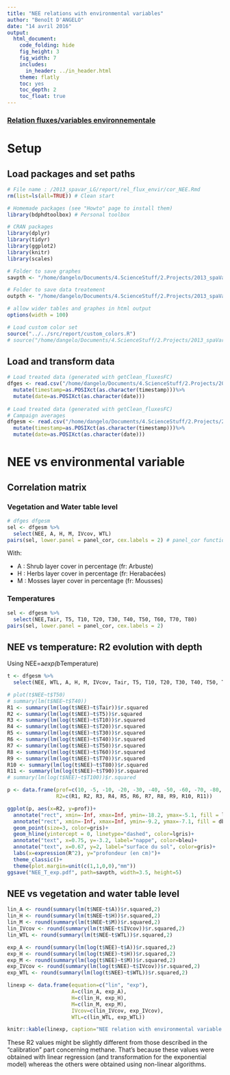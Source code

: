 ```yaml
---
title: "NEE relations with environmental variables"
author: "Benoît D'ANGELO"
date: "14 avril 2016"
output:
  html_document:
    code_folding: hide
    fig_height: 3
    fig_width: 7
    includes:
      in_header: ../in_header.html
    theme: flatly
    toc: yes
    toc_depth: 2
    toc_float: true
---
```


<h3><a href="../cor_toc.html"> Relation fluxes/variables environnementale </a></h3>

# Setup

## Load packages and set paths

```r
# File name : /2013_spavar_LG/report/rel_flux_envir/cor_NEE.Rmd
rm(list=ls(all=TRUE)) # Clean start

# Homemade packages (see "Howto" page to install them)
library(bdphdtoolbox) # Personal toolbox

# CRAN packages
library(dplyr)
library(tidyr)
library(ggplot2)
library(knitr)
library(scales)

# Folder to save graphes
savpth <- "/home/dangelo/Documents/4.ScienceStuff/2.Projects/2013_spaVar_LG/graphs/visualisation"

# Folder to save data treatement
outpth <- "/home/dangelo/Documents/4.ScienceStuff/2.Projects/2013_spaVar_LG/data/processed"

# allow wider tables and graphes in html output
options(width = 100)

# Load custom color set
source("../../src/report/custom_colors.R")
# source("/home/dangelo/Documents/4.ScienceStuff/2.Projects/2013_spaVar_LG/src/report/custom_colors.R")
```

## Load and transform data

```r
# Load treated data (generated with getClean_fluxesFC)
dfges <- read.csv("/home/dangelo/Documents/4.ScienceStuff/2.Projects/2013_spaVar_LG/data/processed/cl_fluxesFC.csv")%>%
  mutate(timestamp=as.POSIXct(as.character(timestamp)))%>%
  mutate(date=as.POSIXct(as.character(date)))
  
# Load treated data (generated with getClean_fluxesFC)
# Campaign averages
dfgesm <- read.csv("/home/dangelo/Documents/4.ScienceStuff/2.Projects/2013_spaVar_LG/data/processed/cl_fluxesFC_avg.csv")%>%
  mutate(timestamp=as.POSIXct(as.character(timestamp)))%>%
  mutate(date=as.POSIXct(as.character(date)))
```

# NEE vs environmental variable 

## Correlation matrix {.tabset}

### Vegetation and Water table level

```r
# dfges dfgesm
sel <- dfgesm %>%
  select(NEE, A, H, M, IVcov, WTL)
pairs(sel, lower.panel = panel_cor, cex.labels = 2) # panel_cor function from bdphdtoolbox
```

With:

* A : Shrub layer cover in percentage (fr: Arbuste)
* H : Herbs layer cover in percentage (fr: Herabacées)
* M : Mosses layer cover in percentage (fr: Mousses)

### Temperatures

```r
sel <- dfgesm %>%
  select(NEE,Tair, T5, T10, T20, T30, T40, T50, T60, T70, T80)
pairs(sel, lower.panel = panel_cor, cex.labels = 2)
```

## NEE vs temperature: R2 evolution with depth

Using NEE=a*exp(b*Temperature)

```r
t <- dfgesm %>%
  select(NEE, WTL, A, H, M, IVcov, Tair, T5, T10, T20, T30, T40, T50, T60, T70, T80, T90)

# plot(t$NEE~t$T50)
# summary(lm(t$NEE~t$T40))
R1 <- summary(lm(log(t$NEE)~t$Tair))$r.squared
R2 <- summary(lm(log(t$NEE)~t$T5))$r.squared
R3 <- summary(lm(log(t$NEE)~t$T10))$r.squared
R4 <- summary(lm(log(t$NEE)~t$T20))$r.squared
R5 <- summary(lm(log(t$NEE)~t$T30))$r.squared
R6 <- summary(lm(log(t$NEE)~t$T40))$r.squared
R7 <- summary(lm(log(t$NEE)~t$T50))$r.squared
R8 <- summary(lm(log(t$NEE)~t$T60))$r.squared
R9 <- summary(lm(log(t$NEE)~t$T70))$r.squared
R10 <- summary(lm(log(t$NEE)~t$T80))$r.squared
R11 <- summary(lm(log(t$NEE)~t$T90))$r.squared
# summary(lm(log(t$NEE)~t$T100))$r.squared

p <- data.frame(prof=c(10, -5, -10, -20, -30, -40, -50, -60, -70, -80, -90),
                R2=c(R1, R2, R3, R4, R5, R6, R7, R8, R9, R10, R11))

ggplot(p, aes(x=R2, y=prof))+
  annotate("rect", xmin=-Inf, xmax=Inf, ymin=-18.2, ymax=-5.1, fill = lbleu)+
  annotate("rect", xmin=-Inf, xmax=Inf, ymin=-9.2, ymax=-7.1, fill = dbleu)+
  geom_point(size=3, color=gris)+
  geom_hline(yintercept = 0, linetype="dashed", color=lgris)+
  annotate("text", x=0.75, y=-3.2, label="nappe", color=bleu)+
  annotate("text", x=0.67, y=2, label="surface du sol", color=gris)+
  labs(x=expression(R^2), y="profondeur (en cm)")+
  theme_classic()+
  theme(plot.margin=unit(c(1,1,0,0),"mm"))
ggsave("NEE_T_exp.pdf", path=savpth, width=3.5, height=5)
```

## NEE vs vegetation and water table level


```r
lin_A <- round(summary(lm(t$NEE~t$A))$r.squared,2)
lin_H <- round(summary(lm(t$NEE~t$H))$r.squared,2)
lin_M <- round(summary(lm(t$NEE~t$M))$r.squared,2)
lin_IVcov <- round(summary(lm(t$NEE~t$IVcov))$r.squared,2)
lin_WTL <- round(summary(lm(t$NEE~t$WTL))$r.squared,2)

exp_A <- round(summary(lm(log(t$NEE)~t$A))$r.squared,2)
exp_H <- round(summary(lm(log(t$NEE)~t$H))$r.squared,2)
exp_M <- round(summary(lm(log(t$NEE)~t$M))$r.squared,2)
exp_IVcov <- round(summary(lm(log(t$NEE)~t$IVcov))$r.squared,2)
exp_WTL <- round(summary(lm(log(t$NEE)~t$WTL))$r.squared,2)

linexp <- data.frame(equation=c("lin", "exp"),
                     A=c(lin_A, exp_A),
                     H=c(lin_H, exp_H),
                     M=c(lin_M, exp_M),
                     IVcov=c(lin_IVcov, exp_IVcov),
                     WTL=c(lin_WTL, exp_WTL))

knitr::kable(linexp, caption="NEE relation with environmental variable using linear and exponential equations (R2 values)")

```

These R2 values might be slightly different from those described in the "calibration" part concerning methane. That's because these values were obtained with linear regression (and transformation for the exponential model) whereas the others were obtained using non-linear algorithms.


